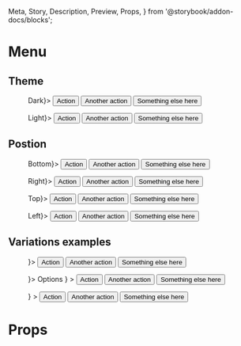   Meta,
  Story,
  Description,
  Preview,
  Props,
} from '@storybook/addon-docs/blocks';



<Meta title="Components/Menu" component={Menu} />

# Menu

## Theme

<Preview>
  <Story name="Theme" decorators={[withKnobs, withA11y]}>
    <div className="row-items justify-center" style={{ minHeight: 150 }}>
      <Menu theme="dark" button={<Button>Dark</Button>}>
        <button type="button">Action</button>
        <button type="button">Another action</button>
        <button type="button">Something else here</button>
      </Menu>
      <Menu theme="light" button={<Button>Light</Button>}>
        <button type="button">Action</button>
        <button type="button">Another action</button>
        <button type="button">Something else here</button>
      </Menu>
    </div>
  </Story>
</Preview>

## Postion

<Preview>
  <Story name="Position" decorators={[withKnobs, withA11y]}>
    <div
      className="row-items align-center lg-offset-top"
      style={{ minHeight: 200 }}
    >
      <Menu theme="dark" button={<Button>Bottom</Button>}>
        <button type="button">Action</button>
        <button type="button">Another action</button>
        <button type="button">Something else here</button>
      </Menu>
      <Menu theme="dark" position="right" button={<Button>Right</Button>}>
        <button type="button">Action</button>
        <button type="button">Another action</button>
        <button type="button">Something else here</button>
      </Menu>
      <Menu theme="dark" position="top" button={<Button>Top</Button>}>
        <button type="button">Action</button>
        <button type="button">Another action</button>
        <button type="button">Something else here</button>
      </Menu>
      <Menu theme="dark" position="left" button={<Button>Left</Button>}>
        <button type="button">Action</button>
        <button type="button">Another action</button>
        <button type="button">Something else here</button>
      </Menu>
    </div>
  </Story>
</Preview>

## Variations examples

<Preview>
  <Story name="Button variations" decorators={[withKnobs, withA11y]}>
    <div
      className="row-items align-center lg-offset-top"
      style={{ minHeight: 220 }}
    >
      <Menu theme="dark" button={<FaGithub size={38} />}>
        <button type="button">Action</button>
        <button type="button">Another action</button>
        <button type="button">Something else here</button>
      </Menu>
      <Menu
        theme="dark"
        button={
          <Button color="primary" endIcon={<FaChevronDown />}>
            Options
          </Button>
        }
      >
        <button type="button">Action</button>
        <button type="button">Another action</button>
        <button type="button">Something else here</button>
      </Menu>
      <Menu
        theme="dark"
        position="right"
        button={
          <Button shape="circle" variant="text">
            <MdMoreVert size={24} />
          </Button>
        }
      >
        <button type="button">Action</button>
        <button type="button">Another action</button>
        <button type="button">Something else here</button>
      </Menu>
    </div>
  </Story>
</Preview>

# Props

<Props of={Menu} />
